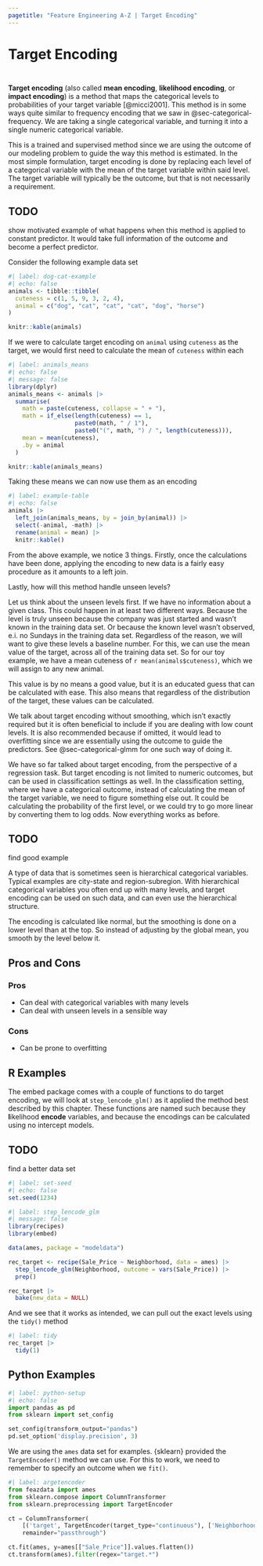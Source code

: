 ```yaml
---
pagetitle: "Feature Engineering A-Z | Target Encoding"
---
```


# Target Encoding {#sec-categorical-target}

::: {style="visibility: hidden; height: 0px;"}
## Target Encoding
:::

**Target encoding** (also called **mean encoding**, **likelihood encoding**, or **impact encoding**) is a method that maps the categorical levels to probabilities of your target variable [@micci2001].
This method is in some ways quite similar to frequency encoding that we saw in @sec-categorical-frequency.
We are taking a single categorical variable, and turning it into a single numeric categorical variable.

This is a trained and supervised method since we are using the outcome of our modeling problem to guide the way this method is estimated.
In the most simple formulation, target encoding is done by replacing each level of a categorical variable with the mean of the target variable within said level.
The target variable will typically be the outcome, but that is not necessarily a requirement.

:::: {.callout-caution}
# TODO

show motivated example of what happens when this method is applied to constant predictor. It would take full information of the outcome and become a perfect predictor.
:::

Consider the following example data set

```r
#| label: dog-cat-example
#| echo: false
animals <- tibble::tibble(
  cuteness = c(1, 5, 9, 3, 2, 4),
  animal = c("dog", "cat", "cat", "cat", "dog", "horse")
)

knitr::kable(animals)
```

If we were to calculate target encoding on `animal` using `cuteness` as the target, we would first need to calculate the mean of `cuteness` within each

```r
#| label: animals_means
#| echo: false
#| message: false
library(dplyr)
animals_means <- animals |>
  summarise(
    math = paste(cuteness, collapse = " + "),
    math = if_else(length(cuteness) == 1, 
                   paste0(math, " / 1"), 
                   paste0("(", math, ") / ", length(cuteness))),
    mean = mean(cuteness), 
    .by = animal
  )

knitr::kable(animals_means)
```

Taking these means we can now use them as an encoding

```r
#| label: example-table
#| echo: false
animals |>
  left_join(animals_means, by = join_by(animal)) |>
  select(-animal, -math) |>
  rename(animal = mean) |>
  knitr::kable()
```

From the above example, we notice 3 things.
Firstly, once the calculations have been done, applying the encoding to new data is a fairly easy procedure as it amounts to a left join.

Lastly, how will this method handle unseen levels?

Let us think about the unseen levels first.
If we have no information about a given class.
This could happen in at least two different ways.
Because the level is truly unseen because the company was just started and wasn't known in the training data set.
Or because the known level wasn't observed, e.i.
no Sundays in the training data set.
Regardless of the reason, we will want to give these levels a baseline number.
For this, we can use the mean value of the target, across all of the training data set.
So for our toy example, we have a mean cuteness of `r mean(animals$cuteness)`, which we will assign to any new animal.

This value is by no means a good value, but it is an educated guess that can be calculated with ease.
This also means that regardless of the distribution of the target, these values can be calculated.

We talk about target encoding without smoothing, which isn't exactly required but it is often beneficial to include if you are dealing with low count levels.
It is also recommended because if omitted, it would lead to overfitting since we are essentially using the outcome to guide the predictors. See @sec-categorical-glmm for one such way of doing it.

We have so far talked about target encoding, from the perspective of a regression task.
But target encoding is not limited to numeric outcomes, but can be used in classification settings as well.
In the classification setting, where we have a categorical outcome, instead of calculating the mean of the target variable, we need to figure something else out.
It could be calculating the probability of the first level, or we could try to go more linear by converting them to log odds.
Now everything works as before.

::: callout-caution
# TODO

find good example
:::

A type of data that is sometimes seen is hierarchical categorical variables.
Typical examples are city-state and region-subregion.
With hierarchical categorical variables you often end up with many levels, and target encoding can be used on such data, and can even use the hierarchical structure.

The encoding is calculated like normal, but the smoothing is done on a lower level than at the top.
So instead of adjusting by the global mean, you smooth by the level below it.

## Pros and Cons

### Pros

-   Can deal with categorical variables with many levels
-   Can deal with unseen levels in a sensible way

### Cons

-   Can be prone to overfitting

## R Examples

The embed package comes with a couple of functions to do target encoding, we will look at `step_lencode_glm()` as it applied the method best described by this chapter.
These functions are named such because they **l**ikelihood **encode** variables, and because the encodings can be calculated using no intercept models.

::: callout-caution
# TODO

find a better data set
:::

```r
#| label: set-seed
#| echo: false
set.seed(1234)
```

```r
#| label: step_lencode_glm
#| message: false
library(recipes)
library(embed)

data(ames, package = "modeldata")

rec_target <- recipe(Sale_Price ~ Neighborhood, data = ames) |>
  step_lencode_glm(Neighborhood, outcome = vars(Sale_Price)) |>
  prep()

rec_target |>
  bake(new_data = NULL)
```

And we see that it works as intended, we can pull out the exact levels using the `tidy()` method

```r
#| label: tidy
rec_target |>
  tidy(1)
```

## Python Examples

```python
#| label: python-setup
#| echo: false
import pandas as pd
from sklearn import set_config

set_config(transform_output="pandas")
pd.set_option('display.precision', 3)
```

We are using the `ames` data set for examples.
{sklearn} provided the `TargetEncoder()` method we can use.
For this to work, we need to remember to specify an outcome when we `fit()`.

```python
#| label: argetencoder
from feazdata import ames
from sklearn.compose import ColumnTransformer
from sklearn.preprocessing import TargetEncoder

ct = ColumnTransformer(
    [('target', TargetEncoder(target_type="continuous"), ['Neighborhood'])], 
    remainder="passthrough")

ct.fit(ames, y=ames[["Sale_Price"]].values.flatten())
ct.transform(ames).filter(regex="target.*")
```
